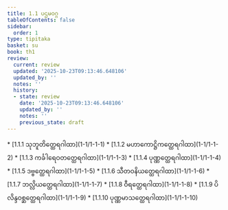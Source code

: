```yaml
---
title: 1.1 ပဌမဝဂ္ဂ
tableOfContents: false
sidebar:
  order: 1
type: tipitaka
basket: su
book: th1
review:
  current: review
  updated: '2025-10-23T09:13:46.648106'
  updated_by: ''
  notes: ''
  history:
  - state: review
    date: '2025-10-23T09:13:46.648106'
    updated_by: ''
    notes: ''
    previous_state: draft
---
```



<ReviewStatus review={frontmatter.review} showDetails={true} />

<HypothesisAnnotation frontmatter={frontmatter} />

<DynamicBreadcrumb />



<TableOfContents book="th1" section="1.1">
* [1.1.1 သုဘူတိတ္ထေရဂါထာ](1-1/1-1-1)
* [1.1.2 မဟာကောဋ္ဌိကတ္ထေရဂါထာ](1-1/1-1-2)
* [1.1.3 ကင်္ခါရေဝတတ္ထေရဂါထာ](1-1/1-1-3)
* [1.1.4 ပုဏ္ဏတ္ထေရဂါထာ](1-1/1-1-4)
* [1.1.5 ဒဗ္ဗတ္ထေရဂါထာ](1-1/1-1-5)
* [1.1.6 သီတဝနိယတ္ထေရဂါထာ](1-1/1-1-6)
* [1.1.7 ဘလ္လိယတ္ထေရဂါထာ](1-1/1-1-7)
* [1.1.8 ဝီရတ္ထေရဂါထာ](1-1/1-1-8)
* [1.1.9 ပိလိန္ဒဝစ္ဆတ္ထေရဂါထာ](1-1/1-1-9)
* [1.1.10 ပုဏ္ဏမာသတ္ထေရဂါထာ](1-1/1-1-10)
</TableOfContents>